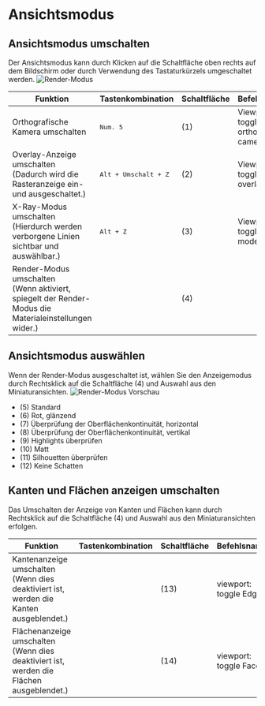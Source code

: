 # Ansichtsmodus

## Ansichtsmodus umschalten

Der Ansichtsmodus kann durch Klicken auf die Schaltfläche oben rechts auf dem Bildschirm oder durch Verwendung des Tastaturkürzels umgeschaltet werden.
![Render-Modus](/img/render-mode.png)

| Funktion                                                                                                 | Tastenkombination             | Schaltfläche | Befehlsname                          |
| -------------------------------------------------------------------------------------------------------- | ----------------------------- | ------------ | ------------------------------------ |
| Orthografische Kamera umschalten                                                                         | <kbd>Num. 5</kbd>             | (1)          | Viewport: toggle orthographic camera |
| Overlay-Anzeige umschalten<br/>(Dadurch wird die Rasteranzeige ein- und ausgeschaltet.)                  | <kbd>Alt + Umschalt + Z</kbd> | (2)          | Viewport: toggle overlays            |
| X-Ray-Modus umschalten<br/>(Hierdurch werden verborgene Linien sichtbar und auswählbar.)                 | <kbd>Alt + Z</kbd>            | (3)          | Viewport: toggle xray mode           |
| Render-Modus umschalten<br/>(Wenn aktiviert, spiegelt der Render-Modus die Materialeinstellungen wider.) |                               | (4)          |                                      |

## Ansichtsmodus auswählen

Wenn der Render-Modus ausgeschaltet ist, wählen Sie den Anzeigemodus durch Rechtsklick auf die Schaltfläche (4) und Auswahl aus den Miniaturansichten.
![Render-Modus Vorschau](/img/render-mode-preview.png)

- (5) Standard
- (6) Rot, glänzend
- (7) Überprüfung der Oberflächenkontinuität, horizontal
- (8) Überprüfung der Oberflächenkontinuität, vertikal
- (9) Highlights überprüfen
- (10) Matt
- (11) Silhouetten überprüfen
- (12) Keine Schatten

## Kanten und Flächen anzeigen umschalten

Das Umschalten der Anzeige von Kanten und Flächen kann durch Rechtsklick auf die Schaltfläche (4) und Auswahl aus den Miniaturansichten erfolgen.

| Funktion                                                                                     | Tastenkombination | Schaltfläche | Befehlsname            |
| -------------------------------------------------------------------------------------------- | ----------------- | ------------ | ---------------------- |
| Kantenanzeige umschalten<br />(Wenn dies deaktiviert ist, werden die Kanten ausgeblendet.)   |                   | (13)         | viewport: toggle Edges |
| Flächenanzeige umschalten<br />(Wenn dies deaktiviert ist, werden die Flächen ausgeblendet.) |                   | (14)         | viewport: toggle Faces |